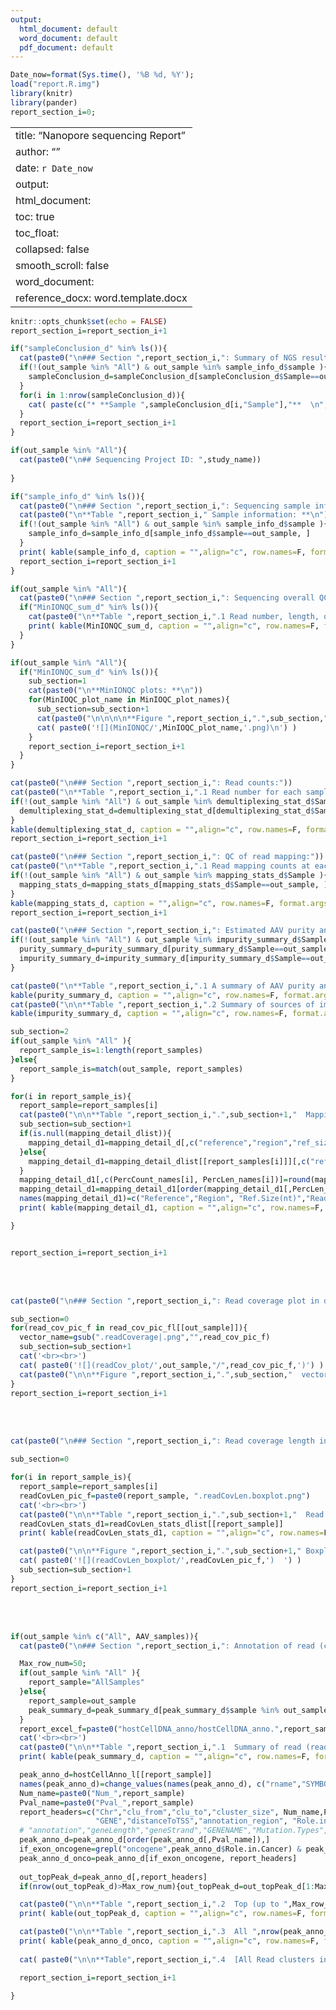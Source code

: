 ---
output:
  html_document: default
  word_document: default
  pdf_document: default
---
```{r date, echo=FALSE}
Date_now=format(Sys.time(), '%B %d, %Y');
load("report.R.img")
library(knitr)
library(pander)
report_section_i=0;
```

---
title: "Nanopore sequencing Report"
author: ""
date: `r Date_now`
output:
  html_document:
    toc: true
    toc_float:
      collapsed: false
      smooth_scroll: false
  word_document:
    reference_docx: word.template.docx
---


```{r setup, include=FALSE}
knitr::opts_chunk$set(echo = FALSE)
report_section_i=report_section_i+1
```



```{r sampleConclusion_d, echo = FALSE, results='asis'}


if("sampleConclusion_d" %in% ls()){
  cat(paste0("\n### Section ",report_section_i,": Summary of NGS results:  \n"))
  if(!(out_sample %in% "All") & out_sample %in% sample_info_d$sample ){
    sampleConclusion_d=sampleConclusion_d[sampleConclusion_d$Sample==out_sample, ]
  }
  for(i in 1:nrow(sampleConclusion_d)){
    cat( paste(c("* **Sample ",sampleConclusion_d[i,"Sample"],"**  \n",as.character(unlist(sampleConclusion_d[i,c("SampleInfo","ReadInfo","PurityInfo","HostCellDNAinfo")])),"  \n"),collapse="") )
  }
  report_section_i=report_section_i+1
}

```


```{r sample_info_d, echo = FALSE, results='asis'}

if(out_sample %in% "All"){
  cat(paste0("\n## Sequencing Project ID: ",study_name))
  
}

if("sample_info_d" %in% ls()){
  cat(paste0("\n### Section ",report_section_i,": Sequencing sample information:"))
  cat(paste0("\n**Table ",report_section_i," Sample information: **\n"))
  if(!(out_sample %in% "All") & out_sample %in% sample_info_d$sample ){
    sample_info_d=sample_info_d[sample_info_d$sample==out_sample, ]
  }
  print( kable(sample_info_d, caption = "",align="c", row.names=F, format.args = list( big.mark = ",") ) )
  report_section_i=report_section_i+1
}

```


```{r MinIONQC_sum_d, echo = FALSE, results='asis'}
if(out_sample %in% "All"){
  cat(paste0("\n### Section ",report_section_i,": Sequencing overall QC:"))
  if("MinIONQC_sum_d" %in% ls()){
    cat(paste0("\n**Table ",report_section_i,".1 Read number, length, quality etc.: **\n"))
    print( kable(MinIONQC_sum_d, caption = "",align="c", row.names=F, format.args = list( big.mark = ",") ) )
  }
}


```




```{r MinIONQC_plots, echo=FALSE,message=FALSE, results="asis", out.width='100%', collapse=FALSE}
if(out_sample %in% "All"){
  if("MinIONQC_sum_d" %in% ls()){
    sub_section=1
    cat(paste0("\n**MinIONQC plots: **\n"))
    for(MinIOQC_plot_name in MinIOQC_plot_names){
      sub_section=sub_section+1
      cat(paste0("\n\n\n\n**Figure ",report_section_i,".",sub_section," ", MinIOQC_plot_name,":**\n"))
      cat( paste0('![](MinIONQC/',MinIOQC_plot_name,'.png)\n') )
    }
    report_section_i=report_section_i+1
  }
}
```



```{r demultiplexing_stat_d, echo = FALSE, results='asis'}

cat(paste0("\n### Section ",report_section_i,": Read counts:"))
cat(paste0("\n**Table ",report_section_i,".1 Read number for each sample: **"))
if(!(out_sample %in% "All") & out_sample %in% demultiplexing_stat_d$Sample ){
  demultiplexing_stat_d=demultiplexing_stat_d[demultiplexing_stat_d$Sample==out_sample, ]
}
kable(demultiplexing_stat_d, caption = "",align="c", row.names=F, format.args = list( big.mark = ",") )
report_section_i=report_section_i+1

```


```{r mapping_stats_d, echo = FALSE, results='asis'}
cat(paste0("\n### Section ",report_section_i,": QC of read mapping:"))
cat(paste0("\n**Table ",report_section_i,".1 Read mapping counts at each step of read filtering based on mapping behavior: **"))
if(!(out_sample %in% "All") & out_sample %in% mapping_stats_d$Sample ){
  mapping_stats_d=mapping_stats_d[mapping_stats_d$Sample==out_sample, ]
}
kable(mapping_stats_d, caption = "",align="c", row.names=F, format.args = list( big.mark = ",") )
report_section_i=report_section_i+1

```



```{r mapping_detail_d, echo = FALSE, results='asis'}
cat(paste0("\n### Section ",report_section_i,": Estimated AAV purity and impurities based on read mapping: "))
if(!(out_sample %in% "All") & out_sample %in% impurity_summary_d$Sample ){
  purity_summary_d=purity_summary_d[purity_summary_d$Sample==out_sample, ]
  impurity_summary_d=impurity_summary_d[impurity_summary_d$Sample==out_sample, ]
}

cat(paste0("\n**Table ",report_section_i,".1 A summary of AAV purity and impurities based on accumulated read coverage length: **"))
kable(purity_summary_d, caption = "",align="c", row.names=F, format.args = list( big.mark = ",") )
cat(paste0("\n\n**Table ",report_section_i,".2 Summary of sources of impurity :**\n"))
kable(impurity_summary_d, caption = "",align="c", row.names=F, format.args = list( big.mark = ",") )

sub_section=2
if(out_sample %in% "All" ){
  report_sample_is=1:length(report_samples)
}else{
  report_sample_is=match(out_sample, report_samples)
}

for(i in report_sample_is){
  report_sample=report_samples[i]
  cat(paste0("\n\n**Table ",report_section_i,".",sub_section+1,"  Mapping details for sample ", report_sample,":**\n"))
  sub_section=sub_section+1
  if(is.null(mapping_detail_dlist)){
    mapping_detail_d1=mapping_detail_d[,c("reference","region","ref_size", counts_names[i], Length_names[i], PercCount_names[i], PercLen_names[i])]
  }else{
    mapping_detail_d1=mapping_detail_dlist[[report_samples[i]]][,c("reference","region","ref_size", counts_names[i], Length_names[i], PercCount_names[i], PercLen_names[i])]
  }
  mapping_detail_d1[,c(PercCount_names[i], PercLen_names[i])]=round(mapping_detail_d1[,c(PercCount_names[i], PercLen_names[i])], 5)
  mapping_detail_d1=mapping_detail_d1[order(mapping_detail_d1[,PercLen_names[i]], decreasing=T), ]
  names(mapping_detail_d1)=c("Reference","Region", "Ref.Size(nt)","ReadCount","ReadCoverage(nt)","ReadCount%","ReadCoverage%")
  print( kable(mapping_detail_d1, caption = "",align="c", row.names=F, format.args = list( big.mark = ",") ) )

}


report_section_i=report_section_i+1

```

<br><br>


```{r ReadCoveragePlots, echo=FALSE,message=FALSE, results="asis", out.width='100%', collapse=FALSE, fig.cap=report_section_i}
cat(paste0("\n### Section ",report_section_i,": Read coverage plot in different vectors: "))

sub_section=0
for(read_cov_pic_f in read_cov_pic_fl[[out_sample]]){
  vector_name=gsub(".readCoverage|.png","",read_cov_pic_f)
  sub_section=sub_section+1
  cat('<br><br>')
  cat( paste0('![](readCov_plot/',out_sample,"/",read_cov_pic_f,')') )
  cat(paste0("\n\n**Figure ",report_section_i,".",sub_section,"  vector name and region: ", vector_name,"**\n\n"))
}
report_section_i=report_section_i+1

```

<br><br>


```{r ReadCoverageLength, echo=FALSE,message=FALSE, results="asis", out.width='100%', collapse=FALSE, fig.cap=report_section_i}
cat(paste0("\n### Section ",report_section_i,": Read coverage length in different regions: "))

sub_section=0

for(i in report_sample_is){
  report_sample=report_samples[i]
  readCovLen_pic_f=paste0(report_sample, ".readCovLen.boxplot.png")
  cat('<br><br>')
  cat(paste0("\n\n**Table ",report_section_i,".",sub_section+1,"  Read coverage length stats for sample ", report_sample,":**\n"))
  readCovLen_stats_d1=readCovLen_stats_dlist[[report_sample]]
  print( kable(readCovLen_stats_d1, caption = "",align="c", row.names=F, format.args = list( big.mark = ",") ) )

  cat(paste0("\n\n**Figure ",report_section_i,".",sub_section+1," Boxplot of read coverage length for sample ", report_sample,"**\n\n"))
  cat( paste0('![](readCovLen_boxplot/',readCovLen_pic_f,')  ') )
  sub_section=sub_section+1
}
report_section_i=report_section_i+1

```

<br><br>


```{r hostCellDNA_anno, echo=FALSE,message=FALSE, results="asis"}
if(out_sample %in% c("All", AAV_samples)){
  cat(paste0("\n### Section ",report_section_i,": Annotation of read (cluster) mapped to host cell genome and genes (including oncogenes): "))

  Max_row_num=50;
  if(out_sample %in% "All" ){
    report_sample="AllSamples"
  }else{
    report_sample=out_sample
    peak_summary_d=peak_summary_d[peak_summary_d$sample %in% out_sample, ]
  }
  report_excel_f=paste0("hostCellDNA_anno/hostCellDNA_anno.",report_sample,".xlsx")
  cat('<br><br>')
  cat(paste0("\n\n**Table ",report_section_i,".1  Summary of read (read cluster) counts in any genes or oncogenes (", report_sample,"):**\n"))
  print( kable(peak_summary_d, caption = "",align="c", row.names=F, format.args = list( big.mark = ",") ) )

  peak_anno_d=hostCellAnno_l[[report_sample]]
  names(peak_anno_d)=change_values(names(peak_anno_d), c("rname","SYMBOL"),c("Chr","GENE"))
  Num_name=paste0("Num_",report_sample)
  Pval_name=paste0("Pval_",report_sample)
  report_headers=c("Chr","clu_from","clu_to","cluster_size", Num_name,Pval_name,
                   "GENE","distanceToTSS","annotation_region", "Role.in.Cancer")
  # "annotation","geneLength","geneStrand","GENENAME","Mutation.Types","Translocation.Partner","cancer_gene_census_tier",
  peak_anno_d=peak_anno_d[order(peak_anno_d[,Pval_name]),] 
  if_exon_oncogene=grepl("oncogene",peak_anno_d$Role.in.Cancer) & peak_anno_d$annotation_region %in% c("Promoter", "5' UTR", "Exon")
  peak_anno_d_onco=peak_anno_d[if_exon_oncogene, report_headers]
  
  out_topPeak_d=peak_anno_d[,report_headers]
  if(nrow(out_topPeak_d)>Max_row_num){out_topPeak_d=out_topPeak_d[1:Max_row_num,]}

  cat(paste0("\n\n**Table ",report_section_i,".2  Top (up to ",Max_row_num,") read clusters (", report_sample,"):**\n"))
  print( kable(out_topPeak_d, caption = "",align="c", row.names=F, format.args = list( big.mark = ",") ) )

  cat(paste0("\n\n**Table ",report_section_i,".3  All ",nrow(peak_anno_d_onco)," Read clusters mapped to promoter, 5'UTR or exonic region of oncogenes (", report_sample,"):**\n"))
  print( kable(peak_anno_d_onco, caption = "",align="c", row.names=F, format.args = list( big.mark = ",") ) )
  
  cat( paste0("\n\n**Table",report_section_i,".4  [All Read clusters in an Excel table](",report_excel_f,") (", report_sample,"):**\n") )

  report_section_i=report_section_i+1
  
}  

```
